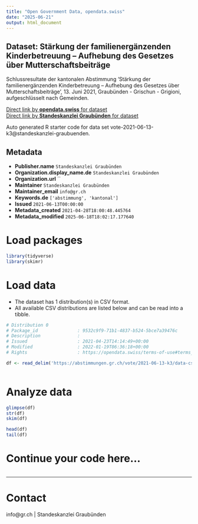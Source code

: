 ```yaml
---
title: "Open Government Data, opendata.swiss"
date: "2025-06-21"
output: html_document
---
```


## Dataset: Stärkung der familienergänzenden Kinderbetreuung – Aufhebung des Gesetzes über Mutterschaftsbeiträge

Schlussresultate der kantonalen Abstimmung 'Stärkung der familienergänzenden Kinderbetreuung – Aufhebung des Gesetzes über Mutterschaftsbeiträge', 13. Juni 2021, Graubünden - Grischun - Grigioni, aufgeschlüsselt nach Gemeinden.

[Direct link by **opendata.swiss** for dataset](https://opendata.swiss/de/dataset/starkung-der-familienerganzenden-kinderbetreuung-aufhebung-des-gesetzes-uber-mutterschaftsbeitr)<br>
[Direct link by **Standeskanzlei Graubünden** for dataset](https://abstimmungen.gr.ch/vote/2021-06-13-k3/data)

Auto generated R starter code for data set vote-2021-06-13-k3@standeskanzlei-graubuenden.

## Metadata

- **Publisher.name** `Standeskanzlei Graubünden`
- **Organization.display_name.de** `Standeskanzlei Graubünden`
- **Organization.url** ``
- **Maintainer** `Standeskanzlei Graubünden`
- **Maintainer_email** `info@gr.ch`
- **Keywords.de** `['abstimmung', 'kantonal']`
- **Issued** `2021-06-13T00:00:00`
- **Metadata_created** `2021-04-28T18:00:48.445764`
- **Metadata_modified** `2025-06-18T18:02:17.177640`


# Load packages

```r

library(tidyverse)
library(skimr)

```

# Load data

-   The dataset has 1 distribution(s) in CSV format.
-   All available CSV distributions are listed below and can be read into a tibble.

```r

# Distribution 0
# Package_id               : 9532c9f9-71b1-4837-b524-5bce7a39476c
# Description              : 
# Issued                   : 2021-04-23T14:14:49+00:00
# Modified                 : 2022-01-19T06:36:18+00:00
# Rights                   : https://opendata.swiss/terms-of-use#terms_by

df <- read_delim('https://abstimmungen.gr.ch/vote/2021-06-13-k3/data-csv')



```

# Analyze data

```r

glimpse(df)
str(df)
skim(df)

head(df)
tail(df)

```

# Continue your code here...

```r

```

------------------------------------------------------------------------

# Contact

info@gr.ch | Standeskanzlei Graubünden
